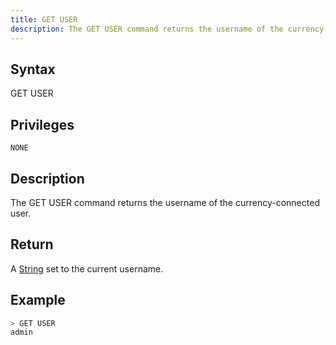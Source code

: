 ```yaml
---
title: GET USER
description: The GET USER command returns the username of the currency-connected user
---
```


## Syntax

GET USER

## Privileges

```
NONE
```

## Description

The GET USER command returns the username of the currency-connected user.

## Return

A [String](https://github.com/sqlitecloud/sdk/blob/master/PROTOCOL.md) set to the current username.

## Example

```bash
> GET USER
admin
```
